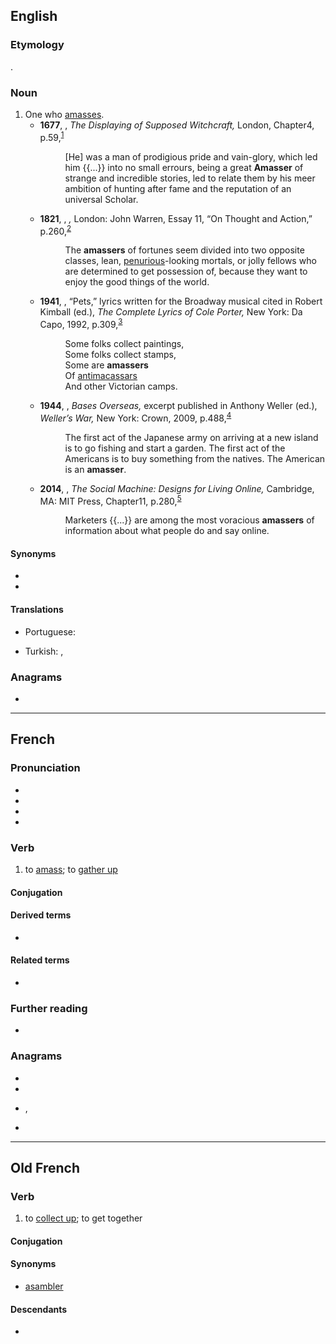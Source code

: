 ==English==

===Etymology===
{{affix|en|amass|-er|id2=agent noun}}.

===Noun===
{{en-noun}}

# One who [[amass]]es.
#* '''1677''', {{w|John Webster (minister)|John Webster}}, ''The Displaying of Supposed Witchcraft,'' London, Chapter{{nbsp}}4, p.{{nbsp}}59,<sup>[http://name.umdl.umich.edu/A65369.0001.001]</sup>
#*: [He] was a man of prodigious pride and vain-glory, which led him {{...}} into no small errours, being a great '''Amasser''' of strange and incredible stories, led to relate them by his meer ambition of hunting after fame and the reputation of an universal Scholar.
#* '''1821''', {{w|William Hazlitt}}, ''{{w|Table-Talk (Hazlitt)|Table-Talk}},'' London: John Warren, Essay 11, “On Thought and Action,” p.{{nbsp}}260,<sup>[https://archive.org/details/tabletalkororigi00hazluoft/page/260]</sup>
#*: The '''amassers''' of fortunes seem divided into two opposite classes, lean, [[penurious]]-looking mortals, or jolly fellows who are determined to get possession of, because they want to enjoy the good things of the world.
#* '''1941''', {{w|Cole Porter}}, “Pets,” lyrics written for the Broadway musical ''{{w|Let's Face It!|Let’s Face It!}}'' cited in Robert Kimball (ed.), ''The Complete Lyrics of Cole Porter,'' New York: Da Capo, 1992, p.{{nbsp}}309,<sup>[https://archive.org/details/completelyricsof00port]</sup>
#*: Some folks collect paintings,
#*: Some folks collect stamps,
#*: Some are '''amassers'''
#*: Of [[antimacassar]]s
#*: And other Victorian camps.
#* '''1944''', {{w|George Weller}}, ''Bases Overseas,'' excerpt published in Anthony Weller (ed.), ''Weller’s War,'' New York: Crown, 2009, p.{{nbsp}}488,<sup>[https://archive.org/details/wellerswarlegend00well]</sup>
#*: The first act of the Japanese army on arriving at a new island is to go fishing and start a garden. The first act of the Americans is to buy something from the natives. The American is an '''amasser'''.
#* '''2014''', {{w|Judith Donath}}, ''The Social Machine: Designs for Living Online,'' Cambridge, MA: MIT Press, Chapter{{nbsp}}11, p.{{nbsp}}280,<sup>[https://archive.org/details/socialmachinedes0000dona]</sup>
#*: Marketers {{...}} are among the most voracious '''amassers''' of information about what people do and say online.

====Synonyms====
* {{l|en|accumulator}}
* {{l|en|collector}}

====Translations====
{{trans-top|one who amasses}}
* Portuguese: {{t|pt|amontoador|m}}
{{trans-mid}}
* Turkish: {{t+|tr|biriktirici}}, {{t|tr|biriktiren}}
{{trans-bottom}}

===Anagrams===
* {{anagrams|en|a=aaemrss|samares}}

----

==French==

===Pronunciation===
* {{fr-IPA|amâsser}}
* {{audio|fr|LL-Q150 (fra)-Lepticed7-amasser.wav|Audio}}
* {{rhymes|fr|e}}
* {{fr-homophones-er|amass}}

===Verb===
{{fr-verb}}

# to [[amass]]; to [[gather up]]

====Conjugation====
{{fr-conj-auto|pron=amâsser}}

====Derived terms====
* {{l|fr|pierre qui roule n'amasse pas mousse}}

====Related terms====
* {{l|fr|ramasser}}

===Further reading===
* {{R:TLFi}}

===Anagrams===
* {{l|fr|armasse}}
* {{l|fr|massera}}
* {{l|fr|ramasse}}, {{l|fr|ramassé}}
* {{l|fr|rasâmes}}

----

==Old French==

===Verb===
{{head|fro|verb}}

# to [[collect up]]; to get together

====Conjugation====
{{fro-conj-er}}

====Synonyms====
* [[asambler]]

====Descendants====
* {{desc|fr|amasser}}